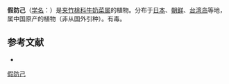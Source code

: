 {{Speciesbox
| name = 假防己
| status = 
| status_system = 
| image = Marsdenia tomentosa.jpg
| genus = Marsdenia
| species = tomentosa
| authority = Morr.
}}

'''假防己'''（[[学名|学名]]：{{lang|la|''Marsdenia tomentosa''}}）是[[夹竹桃科|夹竹桃科]][[牛奶菜属|牛奶菜属]]的植物。分布于[[日本|日本]]、[[朝鲜|朝鲜]]、[[台湾岛|台湾岛]]等地，属中国原产的植物（非从国外引种）。有毒。

== 参考文献 ==
<div class="references-small">
* {{cite web| url =http://www.bioinfo.cn/db05/KmzwSpecies.php?action=view&id=1784| title =假防己| work =《中国高等植物数据库全库》| publisher =中国科学院微生物研究所| author =昆明植物研究所| accessdate =2009-02-22| deadurl =yes| archiveurl =https://web.archive.org/web/20160305050700/http://www.bioinfo.cn/db05/KmzwSpecies.php?action=view&id=1784| archivedate =2016-03-05}}
</div>
{{commons category|Marsdenia tomentosa}}
{{Taxonbar|from=Q5367121}}

[[Category:牛奶菜属|假防己]]

{{植物小作品}}